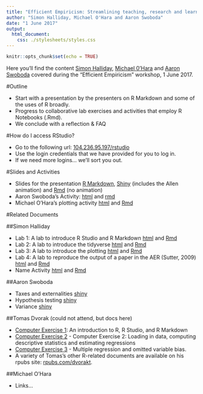 ```yaml
---
title: "Efficient Empiricism: Streamlining teaching, research and learning in empirical courses"
author: "Simon Halliday, Michael O'Hara and Aaron Swoboda"
date: "1 June 2017"
output: 
  html_document:
    css: ./stylesheets/styles.css
---
```


```r
knitr::opts_chunk$set(echo = TRUE)
```

Here you'll find  the content [Simon Halliday](https://simondhalliday.github.io), [Michael 0'Hara]() and [Aaron Swoboda]() covered during the "Efficient Empiricism" workshop, 1 June 2017. 

#Outline

- Start with a presentation by the presenters on R Markdown and some of the uses of R broadly. 
- Progress to collaborative lab exercises and activities that employ R Notebooks (.Rmd). 
- We conclude with a reflection & FAQ

#How do I access RStudio? 

- Go to the following url: [104.236.95.197/rstudio](104.236.95.197/rstudio)
- Use the login credentials that we have provided for you to log in. 
- If we need more logins... we'll sort you out. 

#Slides and Activities

- Slides for the presentation [R Markdown](rmarkdown_reproducibility.html), [Shiny](https://shalliday.shinyapps.io/rmarkdown_reproducibility) (includes the Allen animation) and [Rmd](rmarkdown_reproducibility.Rmd) (no animation)
- Aaron Swoboda's Activity: [html](BostonActivity.html) and [rmd](BostonActivity.Rmd) 
- Michael O'Hara's plotting activity [html](SimplePlot.html) and [Rmd](SimplePlot.Rmd)

#Related Documents

##Simon Halliday

- Lab 1: A lab to introduce R Studio and R Markdown [html](Lab1.html) and [Rmd](Lab1.Rmd)
- Lab 2: A lab to introduce the tidyverse [html](Lab2.html) and [Rmd](Lab2.Rmd)
- Lab 3: A lab to introduce the plotting [html](Lab3.html) and [Rmd](Lab3.Rmd)
- Lab 4: A lab to reproduce the output of a paper in the AER (Sutter, 2009) [html](Lab4.html) and [Rmd](Lab4.Rmd)
- Name Activity [html](activity2.html) and [Rmd](activity2.Rmd)

##Aaron Swoboda 

- Taxes and externalities [shiny](https://aswoboda.shinyapps.io/InteractiveTaxGraph/)
- Hypothesis testing [shiny](https://aswoboda.shinyapps.io/BasketSimulator/)
- Variance [shiny](https://aswoboda.shinyapps.io/VarianceOfBetaHat/VarianceDemo.Rmd)

##Tomas Dvorak (could not attend, but docs here)

- [Computer Exercise 1](http://rpubs.com/dvorakt/216157): An introduction to R, R Studio, and R Markdown
- [Computer Exercise 2](http://rpubs.com/dvorakt/216160) - Computer Exercise 2: Loading in data, computing descriptive statistics and estimating regressions
- [Computer Exercise 3](http://rpubs.com/dvorakt/219848) -  Multiple regression and omitted variable bias.
- A variety of Tomas's other R-related documents are available on his rpubs site: [rpubs.com/dvorakt](http://rpubs.com/dvorakt). 

##Michael O'Hara 

- Links...


